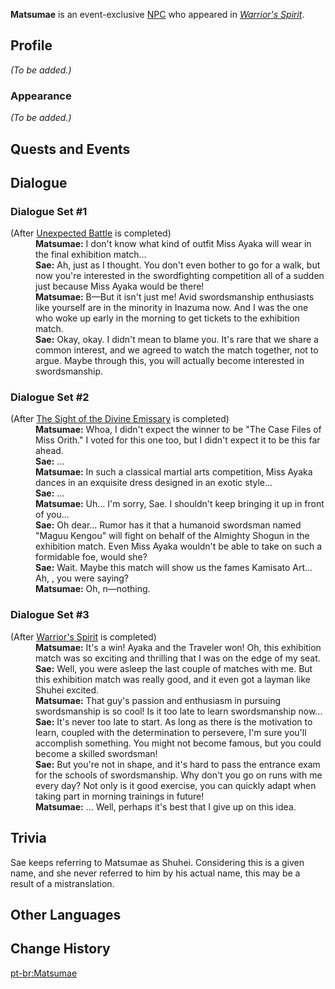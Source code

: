 {{Meta
<!-- Remove this template after adding the missing info -->
|missing_NPC_profile  = yes
}}
{{Character Infobox
|type             = Event NPC
|image            = NPC Matsumae.png
|region           = Inazuma
|location         = Inazuma
|affiliation      = 
|title            = 

|ancestry         = <!-- Clan/family -->
|father           = 
|mother           = 
|spouse           = 
|sibling          = 
|child            = 
|relative         = 

|voiceEN          = 
|voiceCN          = 
|voiceJP          = 
|dialoguereward   = 
}}
'''Matsumae''' is an event-exclusive [[NPC]] who appeared in ''[[Warrior's Spirit]]''.
<!--
==Location==
{{subst:#tag:gallery|
NPC Location {{subst:PAGENAME}}.png{{subst:!}}{{subst:PAGENAME}}'s location
NPC Location {{subst:PAGENAME}} Context.png{{subst:!}}Additional context
}}
-->
==Profile==
<!--Detailed story/lore information goes here.-->
''(To be added.)''

===Appearance===
<!--Keep appearance section short and concise. Limit to 2 paragraphs with 3-4 sentences each.-->
''(To be added.)''

==Quests and Events==
{{Quests and Events}}

==Dialogue==
===Dialogue Set #1===
{{Dialogue Start}}
;(After [[Unexpected Battle]] is completed)
:'''Matsumae:''' I don't know what kind of outfit Miss Ayaka will wear in the final exhibition match...
:'''Sae:''' Ah, just as I thought. You don't even bother to go for a walk, but now you're interested in the swordfighting competition all of a sudden just because Miss Ayaka would be there!
:'''Matsumae:''' B&mdash;But it isn't just me! Avid swordsmanship enthusiasts like yourself are in the minority in Inazuma now. And I was the one who woke up early in the morning to get tickets to the exhibition match.
:'''Sae:''' Okay, okay. I didn't mean to blame you. It's rare that we share a common interest, and we agreed to watch the match together, not to argue. Maybe through this, you will actually become interested in swordsmanship.
{{Dialogue End}}

===Dialogue Set #2===
{{Dialogue Start}}
;(After [[The Sight of the Divine Emissary]] is completed)
:'''Matsumae:''' Whoa, I didn't expect the winner to be "The Case Files of Miss Orith." I voted for this one too, but I didn't expect it to be this far ahead.
:'''Sae:''' ...
:'''Matsumae:''' In such a classical martial arts competition, Miss Ayaka dances in an exquisite dress designed in an exotic style...
:'''Sae:''' ...
:'''Matsumae:''' Uh... I'm sorry, Sae. I shouldn't keep bringing it up in front of you...
:'''Sae:''' Oh dear... Rumor has it that a humanoid swordsman named "Maguu Kengou" will fight on behalf of the Almighty Shogun in the exhibition match. Even Miss Ayaka wouldn't be able to take on such a formidable foe, would she?
:'''Sae:''' Wait. Maybe this match will show us the fames Kamisato Art... Ah, {{sic|Shuhei}}, you were saying?
:'''Matsumae:''' Oh, n&mdash;nothing.
{{Dialogue End}}

===Dialogue Set #3===
{{Dialogue Start}}
;(After [[Warrior's Spirit (Event Quest)|Warrior's Spirit]] is completed)
:'''Matsumae:''' It's a win! Ayaka and the Traveler won! Oh, this exhibition match was so exciting and thrilling that I was on the edge of my seat.
:'''Sae:''' Well, you were asleep the last couple of matches with me. But this exhibition match was really good, and it even got a layman like Shuhei{{sic}} excited.
:'''Matsumae:''' That guy's passion and enthusiasm in pursuing swordsmanship is so cool! Is it too late to learn swordsmanship now...
:'''Sae:''' It's never too late to start. As long as there is the motivation to learn, coupled with the determination to persevere, I'm sure you'll accomplish something. You might not become famous, but you could become a skilled swordsman!
:'''Sae:''' But you're not in shape, and it's hard to pass the entrance exam for the schools of swordsmanship. Why don't you go on runs with me every day? Not only is it good exercise, you can quickly adapt when taking part in morning trainings in future!
:'''Matsumae:''' ...&nbsp;Well, perhaps it's best that I give up on this idea.
{{Dialogue End}}

==Trivia==
Sae keeps referring to Matsumae as Shuhei. Considering this is a given name, and she never referred to him by his actual name, this may be a result of a mistranslation.

==Other Languages==
{{Other Languages
|default_hidden=1
|en      = Matsumae
|zhs     = 松前
|zhs_rm  = Sōngqián
|zht     = 松前
|zht_rm  = Sōngqián
|zh_tl   = 
|ja      = 松前
|ja_rm   = Matsumae
|ko      = 마츠마에
|es      = Matsumae
|fr      = Matsumae
|ru      = Мацумэ
|th      = Matsumae
|vi      = Matsumae
|de      = Matsumae
|id      = Matsumae
|pt      = Matsumae
|tr      = Matsumae
|it      = Matsumae
}}

==Change History==
{{Change History|3.4}}
<!--
==References==
{{Reflist}}
-->

[[pt-br:Matsumae]]
